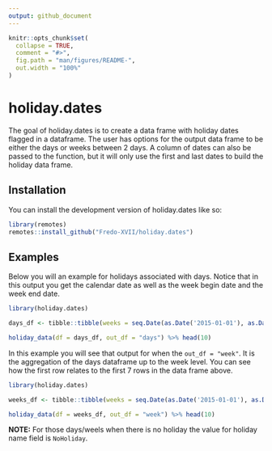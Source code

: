 ```yaml
---
output: github_document
---
```


<!-- README.md is generated from README.Rmd. Please edit that file -->

```r
knitr::opts_chunk$set(
  collapse = TRUE,
  comment = "#>",
  fig.path = "man/figures/README-",
  out.width = "100%"
)
```

# holiday.dates

<!-- badges: start -->
<!-- badges: end -->

The goal of holiday.dates is to create a data frame with holiday dates flagged in
a dataframe.  The user has options for the output data frame to be either the days
or weeks between 2 days.  A column of dates can also be passed to the function, 
but it will only use the first and last dates to build the holiday data frame.

## Installation

You can install the development version of holiday.dates like so:

``` r
library(remotes)
remotes::install_github("Fredo-XVII/holiday.dates")
```

## Examples

Below you will an example for holidays associated with days.  Notice that in this 
output you get the calendar date as well as the week begin date and the week end 
date.

```r

library(holiday.dates)

days_df <- tibble::tibble(weeks = seq.Date(as.Date('2015-01-01'), as.Date('2020-01-01'), by = 'day'))

holiday_data(df = days_df, out_df = "days") %>% head(10)
```


In this example you will see that output for when the `out_df = "week"`.  It is 
the aggregation of the days dataframe up to the week level.  You can see how the
first row relates to the first 7 rows in the data frame above.
```r
library(holiday.dates)

weeks_df <- tibble::tibble(weeks = seq.Date(as.Date('2015-01-01'), as.Date('2020-01-01'), by = 'week'))

holiday_data(df = weeks_df, out_df = "week") %>% head(10)
```

**NOTE:** For those days/weels when there is no holiday the value for holiday name field is `NoHoliday`.
